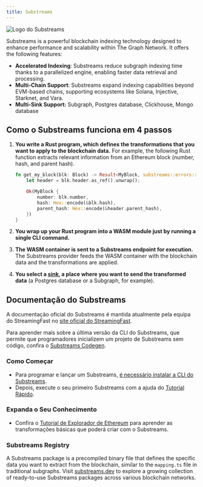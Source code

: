```yaml
---
title: Substreams
---
```


![Logo do Substreams](/img/substreams-logo.png)

Substreams is a powerful blockchain indexing technology designed to enhance performance and scalability within The Graph Network. It offers the following features:

- **Accelerated Indexing**: Substreams reduce subgraph indexing time thanks to a parallelized engine, enabling faster data retrieval and processing.
- **Multi-Chain Support**: Substreams expand indexing capabilities beyond EVM-based chains, supporting ecosystems like Solana, Injective, Starknet, and Vara.
- **Multi-Sink Support:** Subgraph, Postgres database, Clickhouse, Mongo database

## Como o Substreams funciona em 4 passos

1. **You write a Rust program, which defines the transformations that you want to apply to the blockchain data.** For example, the following Rust function extracts relevant information from an Ethereum block (number, hash, and parent hash).

   ```rust
   fn get_my_block(blk: Block) -> Result<MyBlock, substreams::errors::Error> {
       let header = blk.header.as_ref().unwrap();

       Ok(MyBlock {
           number: blk.number,
           hash: Hex::encode(&blk.hash),
           parent_hash: Hex::encode(&header.parent_hash),
       })
   }
   ```

2. **You wrap up your Rust program into a WASM module just by running a single CLI command.**

3. **The WASM container is sent to a Substreams endpoint for execution.** The Substreams provider feeds the WASM container with the blockchain data and the transformations are applied.

4. **You select a [sink](https://substreams.streamingfast.io/documentation/consume/other-sinks), a place where you want to send the transformed data** (a Postgres database or a Subgraph, for example).

## Documentação do Substreams

A documentação oficial do Substreams é mantida atualmente pela equipa do StreamingFast no [site oficial do StreamingFast](https://substreams.streamingfast.io/).

Para aprender mais sobre a última versão da CLI do Substreams, que permite que programadores inicializem um projeto de Substreams sem código, confira o [Substreams Codegen](https://streamingfastio.medium.com/substreams-codegen-no-code-tool-to-bootstrap-your-project-a11efe0378c6).

### Como Começar

- Para programar e lançar um Substreams, [é necessário instalar a CLI do Substreams](https://substreams.streamingfast.io/documentation/consume/installing-the-cli).
- Depois, execute o seu primeiro Substreams com a ajuda do [Tutorial Rápido](https://substreams.streamingfast.io/documentation/develop/init-project).

### Expanda o Seu Conhecimento

- Confira o [Tutorial de Explorador de Ethereum](https://substreams.streamingfast.io/tutorials/evm) para aprender as transformações básicas que poderá criar com o Substreams.

### Substreams Registry

A Substreams package is a precompiled binary file that defines the specific data you want to extract from the blockchain, similar to the `mapping.ts` file in traditional subgraphs. Visit [substreams.dev](https://substreams.dev/) to explore a growing collection of ready-to-use Substreams packages across various blockchain networks.
